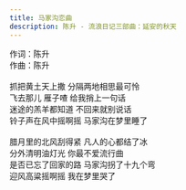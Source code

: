 ```yaml
---
title: 马家沟恋曲
description: 陈升 - 流浪日记三部曲：延安的秋天
---
```


作词：陈升<br />作曲：陈升<br /><br />抓把黄土天上撒 分隔两地相思最可怜<br />飞去那儿 雁子喳 给我捎上一句话<br />迷途的羔羊都知道 不回来就别说话<br />铃子声在风中摇啊摇 马家沟在梦里睡了<br /><br />腊月里的北风刮得紧 凡人的心都结了冰<br />分外清明油灯光 你最不爱流行曲<br />是否已忘了回家的路 马家沟拐了十九个弯<br />迎风高粱摇啊摇 我在梦里哭了